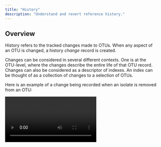 ```yaml
---
title: "History"
description: "Understand and revert reference history."
---
```


## Overview

History refers to the tracked changes made to OTUs. When any aspect of an OTU is changed, a history _change_ record is created.

Changes can be considered in several different contexts. One is at the OTU-level, where the changes describe the entire life of that OTU record. Changes can also be considered as a descriptor of indexes. An index can be thought of as a collection of changes to a selection of OTUs.

Here is an example of a change being recorded when an isolate is removed from an OTU:

<video src="./demo.mp4" alt="Demo of history flow" autoplay />

## View OTU Changes

1. Navigate to the detail view for an OTU

   ![Detail view for ABTV](./abtv_detail.png?url)

2. Click on the **History** tab

   This shows all changes ever made to the OTU.

   ![Partial History for Abaca bunchy top virus](./abtv_history.png?url)

## View Index Changes

1. Navigate to the detail view for a reference

   ![Reference Detail](./ref.png?url)

2. Click on the **Indexes** tab to list the indexes for the reference

   ![Reference Indexes List](./index_list.png?url)

3. Click on an index

   We clicked on index **Version 20**. The index detail page provide an overview of the changes included in the index.

   ![Index Detail](./index_detail.png?url)

4. Click on the **Changes** tab

   This view shows an exhaustive list of all changes made on each OTU in the index.

   ![Detailed Index Change List](./index_changes.png?url)

## Revert Changes

You can revert any **unbuilt** changes made to an OTU.

Changes included in a complete index build cannot be reverted, therefore it is a good idea to be certain of any changes before starting an index build.

1. Navigate to the detail page for an OTU

   Note that the OTU has one isolate called _Isolate Q768_.

   ![OTU Detail Page](./abtv_detail_old.png?url)

2. Click on the **History** tab to view the history for the OTU

   The history for this OTU shows that it was cloned from another reference, then one of its isolates was removed (_Q1108_) and the other was renamed from _Q767_ to _Q768_.

   ![OTU History Page](./abtv_history_before.png?url)

3. Click the <Icon name="history" color="blue" /> icon to revert a change

   Any succeeding changes will also be removed.

   <video src="./revert.mp4" alt="Revert a change" autoplay />

4. Navigate back to the **OTU** tab

   The reversions will be reflected in the OTU data. In this example, the previously removed isolate (_Q1108_) is restored and the other isolate (_Q767_) has its previous name back.

   ![OTU with Reverted Changes](./abtv_detail.png?url)
